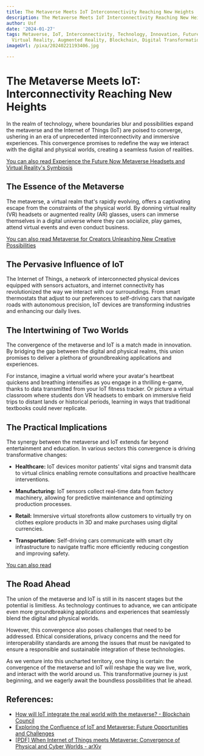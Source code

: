 ```yaml
---
title: The Metaverse Meets IoT Interconnectivity Reaching New Heights
description: The Metaverse Meets IoT Interconnectivity Reaching New Heights
author: Usf
date: '2024-01-27'
tags: Metaverse, IoT, Interconnectivity, Technology, Innovation, Future, Connectivity,
  Virtual Reality, Augmented Reality, Blockchain, Digital Transformation
imageUrl: /pixa/20240221193406.jpg

---
```

#  The Metaverse Meets IoT: Interconnectivity Reaching New Heights

In the realm of technology, where boundaries blur and possibilities expand the metaverse and the Internet of Things (IoT) are poised to converge, ushering in  an era of unprecedented interconnectivity and immersive  experiences. This convergence promises to redefine the way we interact with the digital and physical worlds, creating a seamless fusion of realities.

[You can  also read Experience the Future Now Metaverse Headsets and Virtual Reality's  Symbiosis](Experience%20the%20Future%20Now%20Metaverse%20Headsets%20and%20Virtual%20Reality%27s%20Symbiosis)


## The Essence  of the  Metaverse

The metaverse, a virtual realm that's rapidly evolving, offers a captivating escape from the constraints of the physical world. By donning virtual reality (VR) headsets or augmented reality  (AR)  glasses, users can immerse themselves in a digital universe where they can socialize, play games, attend virtual events and even  conduct business.

[You can  also read Metaverse for Creators Unleashing New Creative Possibilities](Metaverse%20for%20Creators%20Unleashing%20New%20Creative%20Possibilities)


## The Pervasive Influence of IoT

The Internet of Things, a network of interconnected physical devices equipped with sensors actuators,  and internet connectivity has  revolutionized the  way we interact with our surroundings. From smart thermostats that adjust to our preferences to self-driving cars that navigate roads with autonomous precision, IoT  devices are transforming industries and enhancing our daily lives.

## The Intertwining of Two Worlds

The convergence of the metaverse and IoT is  a match made in innovation. By  bridging the gap between the digital  and physical realms, this union promises to deliver a plethora of groundbreaking applications and experiences.

For instance, imagine a virtual world where your avatar's heartbeat quickens and breathing intensifies as you engage in a thrilling e-game, thanks to  data transmitted from your IoT fitness  tracker. Or picture  a  virtual classroom  where students don VR headsets  to embark on immersive field trips to distant lands or  historical periods, learning in ways that traditional textbooks could never replicate.

## The Practical Implications

The synergy between the metaverse  and IoT extends far beyond entertainment and education. In various sectors this convergence is driving transformative changes:

- **Healthcare:**  IoT devices monitor patients' vital signs and  transmit data to virtual clinics enabling remote  consultations and  proactive healthcare interventions.

- **Manufacturing:** IoT sensors collect real-time data from factory machinery, allowing for  predictive maintenance and optimizing production processes.

- **Retail:**  Immersive virtual storefronts allow customers to virtually try on  clothes explore products in 3D and make purchases using digital currencies.

- **Transportation:** Self-driving cars communicate with smart city  infrastructure to navigate traffic more  efficiently reducing  congestion and improving safety.

[You  can also read ]()


##  The Road Ahead

The union of the metaverse and IoT is still in its  nascent stages  but the potential  is limitless. As technology continues to advance, we can  anticipate even more groundbreaking applications and experiences that seamlessly blend the digital and physical worlds.

However,  this convergence also poses challenges that need to be addressed. Ethical  considerations, privacy concerns and the  need for interoperability standards are among the issues that must be navigated to ensure a responsible  and sustainable integration of these technologies.

As we venture into this uncharted territory, one thing is certain: the  convergence of the metaverse and IoT  will reshape the way we live, work, and interact  with the world around  us. This transformative  journey is just beginning, and we eagerly await the boundless possibilities that  lie ahead.

## References:
- [How will IoT integrate the real world with the metaverse? - Blockchain Council](https://www.blockchain-council.org/metaverse/how-will-iot-integrate-the-real-world-with-the-metaverse/)
- [Exploring the Confluence of IoT and Metaverse: Future Opportunities and Challenges](https://www.mdpi.com/2624-831X/4/3/18)
- [[PDF] When Internet of Things meets Metaverse: Convergence of Physical and Cyber Worlds - arXiv](https://arxiv.org/pdf/2208.13501)
